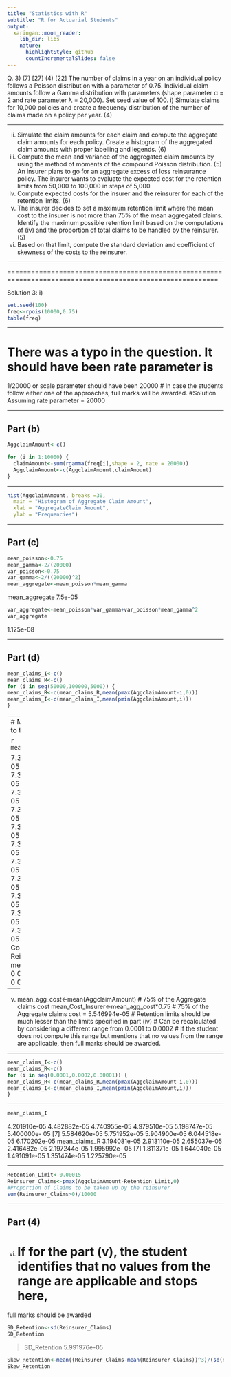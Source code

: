 ```yaml
---
title: "Statistics with R"
subtitle: "R for Actuarial Students"
output:
  xaringan::moon_reader:
    lib_dir: libs
    nature:
      highlightStyle: github
      countIncrementalSlides: false
---
```



Q. 3)
(7)
[27]
(4)
[22]
The number of claims in a year on an individual policy follows a Poisson distribution with
a parameter of 0.75. Individual claim amounts follow a Gamma distribution with parameters
(shape parameter α = 2 and rate parameter λ = 20,000). Set seed value of 100.
i)
Simulate claims for 10,000 policies and create a frequency distribution of the number
of claims made on a policy per year.
(4)

---

ii) Simulate the claim amounts for each claim and compute the aggregate claim amounts
for each policy. Create a histogram of the aggregated claim amounts with proper
labelling and legends. (6)
iii) Compute the mean and variance of the aggregated claim amounts by using the method
of moments of the compound Poisson distribution. (5)
An insurer plans to go for an aggregate excess of loss reinsurance policy. The insurer wants
to evaluate the expected cost for the retention limits from 50,000 to 100,000 in steps of
5,000.
iv) Compute expected costs for the insurer and the reinsurer for each of the retention limits. (6)
v) The insurer decides to set a maximum retention limit where the mean cost to the insurer
is not more than 75% of the mean aggregated claims. Identify the maximum possible
retention limit based on the computations of (iv) and the proportion of total claims to
be handled by the reinsurer. (5)
vi) Based on that limit, compute the standard deviation and coefficient of skewness of the
costs to the reinsurer.

---

===========================================================================================================

Solution 3:
i)

```r
set.seed(100)
freq<-rpois(10000,0.75)
table(freq)
```


---

# There was a typo in the question. It should have been rate parameter is
1/20000 or scale parameter should have been 20000
# In case the students follow either one of the approaches, full marks will be
awarded.
#Solution Assuming rate parameter = 20000

---

## Part (b)

```r
AggclaimAmount<-c()

for (i in 1:10000) {
  claimAmount<-sum(rgamma(freq[i],shape = 2, rate = 20000))
  AggclaimAmount<-c(AggclaimAmount,claimAmount)
}
```

---

```r
hist(AggclaimAmount, breaks =30, 
  main = "Histogram of Aggregate Claim Amount", 
  xlab = "AggregateClaim Amount", 
  ylab = "Frequencies")

```

---

## Part (c)

```r
mean_poisson<-0.75
mean_gamma<-2/(20000)
var_poisson<-0.75
var_gamma<-2/((20000)^2)
mean_aggregate<-mean_poisson*mean_gamma
```

mean_aggregate
 7.5e-05

```r
var_aggregate<-mean_poisson*var_gamma+var_poisson*mean_gamma^2
var_aggregate
```
 1.125e-08

---


## Part (d)

```r
mean_claims_I<-c()
mean_claims_R<-c()
for (i in seq(50000,100000,5000)) {
mean_claims_R<-c(mean_claims_R,mean(pmax(AggclaimAmount-i,0)))
mean_claims_I<-c(mean_claims_I,mean(pmin(AggclaimAmount,i)))
}
```

---
# Mean Costs to the Insurers

```r
mean_claims_I
```

 7.395992e-05 7.395992e-05 7.395992e-05 7.395992e-05 7.395992e-05 7.395992e-
05
[7] 7.395992e-05 7.395992e-05 7.395992e-05 7.395992e-05 7.395992e-05
# Mean Costs to the Reinsurer
mean_claims_R
 0 0 0 0 0 0 0 0 0 0 0


---

v)
mean_agg_cost<-mean(AggclaimAmount)
# 75% of the Aggregate claims cost
mean_Cost_Insurer<-mean_agg_cost*0.75
# 75% of the Aggregate claims cost = 5.546994e-05
# Retention limits should be much lesser than the limits specified in part (iv)
# Can be recalculated by considering a different range from 0.0001 to 0.0002
# If the student does not compute this range but mentions that no values from the range are applicable,
then full marks should be awarded.

---

```r
mean_claims_I<-c()
mean_claims_R<-c()
for (i in seq(0.0001,0.0002,0.00001)) {
mean_claims_R<-c(mean_claims_R,mean(pmax(AggclaimAmount-i,0)))
mean_claims_I<-c(mean_claims_I,mean(pmin(AggclaimAmount,i)))
}
```

---

```r
mean_claims_I
```
 4.201910e-05 4.482882e-05 4.740955e-05 4.979510e-05 5.198747e-05 5.400000e-
05
[7] 5.584620e-05 5.751952e-05 5.904900e-05 6.044518e-05 6.170202e-05
mean_claims_R
 3.194081e-05 2.913110e-05 2.655037e-05 2.416482e-05 2.197244e-05 1.995992e-
05
[7] 1.811371e-05 1.644040e-05 1.491091e-05 1.351474e-05 1.225790e-05


---

```r
Retention_Limit<-0.00015
Reinsurer_Claims<-pmax(AggclaimAmount-Retention_Limit,0)
#Proportion of Claims to be taken up by the reinsurer
sum(Reinsurer_Claims>0)/10000
```

---


## Part (4)
vi)
# If for the part (v), the student identifies that no values from the range are applicable and stops here, 

full marks should be awarded

```r
SD_Retention<-sd(Reinsurer_Claims)
SD_Retention

```

> SD_Retention
 5.991976e-05


```r
Skew_Retention<-mean((Reinsurer_Claims-mean(Reinsurer_Claims))^3)/(sd(Reinsurer_Claims))^3
Skew_Retention
```
